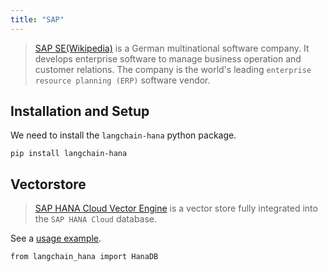 ```yaml
---
title: "SAP"
---
```


> [SAP SE(Wikipedia)](https://www.sap.com/about/company.html) is a German multinational software company. It develops enterprise software to manage business operation and customer relations. The company is the world's leading `enterprise resource planning (ERP)` software vendor.

## Installation and Setup

We need to install the `langchain-hana` python package.

```
pip install langchain-hana
```

## Vectorstore

> [SAP HANA Cloud Vector Engine](https://help.sap.com/oss/hana-cloud-database/sap-hana-cloud-sap-hana-database-vector-engine-guide/sap-hana-cloud-sap-hana-database-vector-engine-guide) is a vector store fully integrated into the `SAP HANA Cloud` database.

See a [usage example](/oss/integrations/vectorstores/sap_hanavector).

```
from langchain_hana import HanaDB
```
